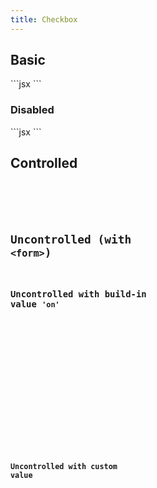 ```yaml
---
title: Checkbox
---
```



<PrelineAstro client:load />

## Basic

<Tabs>
  <TabItem label="Preview">
    <Card>
      <div class="not-content">
        <Checkbox label="Please check the box if you have read and understood the statement." />
      </div>
    </Card>
  </TabItem>
  <TabItem label="Code">
    ```jsx
    <Checkbox label="Please check the box if you have read and understood the statement." />
    ```
  </TabItem>
</Tabs>

### Disabled

<Tabs>
  <TabItem label="Preview">
    <Card>
      <div class="not-content">
        <Checkbox
          label="Please check the box if you have read and understood the statement."
          disabled={true}
        />
      </div>
    </Card>
  </TabItem>
  <TabItem label="Code">
    ```jsx
    <Checkbox
      label="Please check the box if you have read and understood the statement."
      disabled={true}
    />
    ```
  </TabItem>
</Tabs>

## Controlled

<Tabs>
  <TabItem label="Preview">
    <Card>
      <div class="not-content">
        <ControlledWithChecked client:load />
      </div>
    </Card>
  </TabItem>
  <TabItem label="Code">
    <Code code={ControlledWithCheckedRaw} lang="tsx" />
  </TabItem>
</Tabs>

## Uncontrolled (with `<form>`)

### Uncontrolled with build-in value `'on'`

<Tabs>
  <TabItem label="Preview">
    <Card>
      <div class="not-content">
        <Uncontrolled client:load />
      </div>
    </Card>
  </TabItem>
  <TabItem label="Code">
    <Code code={UncontrolledRaw} lang="tsx" />
  </TabItem>
</Tabs>

### Uncontrolled with custom value

<Tabs>
  <TabItem label="Preview">
    <Card>
      <div class="not-content">
        <UncontrolledWithCustomValue client:load />
      </div>
    </Card>
  </TabItem>
  <TabItem label="Code">
    <Code code={UncontrolledWithCustomValueRaw} lang="tsx" />
  </TabItem>
</Tabs>
